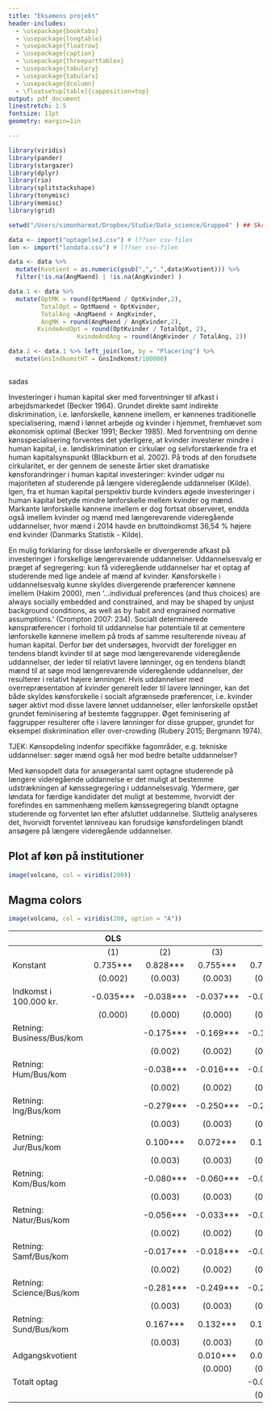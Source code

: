 ```yaml
---
title: "Eksamens projekt"
header-includes: 
  - \usepackage{booktabs}
  - \usepackage{longtable}
  - \usepackage{floatrow}
  - \usepackage{caption}
  - \usepackage{threeparttablex}
  - \usepackage{tabulary}
  - \usepackage{tabularx}
  - \usepackage{dcolumn}
  - \floatsetup[table]{capposition=top}
output: pdf_document
linestretch: 1.5
fontsize: 11pt
geometry: margin=1in

---
```


```r
library(viridis)
library(pander)
library(stargazer)
library(dplyr)
library(rio)
library(splitstackshape)
library(tonymisc)
library(memisc)
library(grid)

```

```r
setwd("/Users/simonharmat/Dropbox/Studie/Data_science/Gruppe4" ) ## Skriv stien

data <- import("optagelse3.csv") # l??ser csv-filen 
lon <- import("londata.csv") # l??ser csv-filen

data <- data %>%
  mutate(Kvotient = as.numeric(gsub(",",".",data$Kvotient))) %>%
  filter(!is.na(AngMaend) | !is.na(AngKvinder) ) 

data.1 <- data %>%
  mutate(OptMK = round(OptMaend / OptKvinder,2),
         TotalOpt = OptMaend + OptKvinder,
         TotalAng =AngMaend + AngKvinder,
         AngMK = round(AngMaend / AngKvinder,2),  
        KvindeAndOpt = round(OptKvinder / TotalOpt, 2),
                   KvindeAndAng = round(AngKvinder / TotalAng, 2))

data.2 <- data.1 %>% left_join(lon, by = "Placering") %>%
  mutate(GnsIndkomstHT = GnsIndkomst/100000)



```
sadas
\newpage

Investeringer i human kapital sker med forventninger til afkast i arbejdsmarkedet (Becker 1964). Grundet direkte samt indirekte diskrimination, i.e. lønforskelle, kønnene imellem, er kønnenes traditionelle specialisering, mænd i lønnet arbejde og kvinder i hjemmet, fremhævet som økonomisk optimal (Becker 1991; Becker 1985). Med forventning om denne kønsspecialisering forventes det yderligere, at kvinder investerer mindre i human kapital, i.e. løndiskrimination er cirkulær og selvforstærkende fra et human kapitalsynspunkt (Blackburn et al. 2002). På trods af den forudsete cirkularitet, er der gennem de seneste årtier sket dramatiske kønsforandringer i human kapital investeringer: kvinder udgør nu majoriteten af studerende på længere videregående uddannelser (Kilde). Igen, fra et human kapital perspektiv burde kvinders øgede investeringer i human kapital betyde mindre lønforskelle mellem kvinder og mænd. Markante lønforskelle kønnene imellem er dog fortsat observeret, endda også imellem kvinder og mænd med længerevarende videregående uddannelser, hvor mænd i 2014 havde en bruttoindkomst 36,54 % højere end kvinder (Danmarks Statistik - Kilde). 

\begin{ThreePartTable}
 \begin{TableNotes}[para,flushleft]Kilde: Danmarks Statistik\end{TableNotes}
\begin{longtable}[c]{@{}rrlr@{}}
 \caption{Bruttoløn fordelt på køn, 2014}\\
\toprule\addlinespace
 & Mænd & Kvinder
\\\addlinespace
\midrule\endhead
Lange videregående uddannelser & 670.133 & 490.782
\\\addlinespace
\bottomrule
  \insertTableNotes
 \end{longtable}
\end{ThreePartTable}

En mulig forklaring for disse lønforskelle er divergerende afkast på investeringer i forskellige længerevarende uddannelser. Uddannelsesvalg er præget af segregering: kun få videregående uddannelser har et optag af studerende med lige andele af mænd af kvinder. Kønsforskelle i uddannelsesvalg kunne skyldes divergerende præferencer kønnene imellem (Hakim 2000),  men ‘…individual preferences (and thus choices) are always socially embedded and constrained, and may be shaped by unjust background conditions, as well as by habit and engrained normative assumptions.’ (Crompton 2007: 234). Socialt determinerede kønspræferencer i forhold til uddannelse har potentiale til at cementere lønforskelle kønnene imellem på trods af samme resulterende niveau af human kapital. Derfor bør det undersøges, hvorvidt der foreligger en tendens blandt kvinder til at søge mod længerevarende videregående uddannelser, der leder til relativt lavere lønninger, og en tendens blandt mænd til at søge mod længerevarende videregående uddannelser, der resulterer i relativt højere lønninger. Hvis uddannelser med overrepræsentation af kvinder generelt leder til lavere lønninger, kan det både skyldes kønsforskelle i socialt afgrænsede præferencer, i.e. kvinder søger aktivt mod disse lavere lønnet uddannelser, eller lønforskelle opstået grundet feminisering af bestemte faggrupper. Øget feminisering af faggrupper resulterer ofte i lavere lønninger for disse grupper, grundet for eksempel diskrimination eller over-crowding (Rubery 2015; Bergmann 1974).

TJEK: Kønsopdeling indenfor specifikke fagområder, e.g. tekniske uddannelser: søger mænd også her mod bedre betalte uddannelser?

Med kønsopdelt data for ansøgerantal samt optagne studerende på længere videregående uddannelse er det muligt at bestemme udstrækningen af kønssegregering i uddannelsesvalg. Ydermere, gør løndata for færdige kandidater det muligt at bestemme, hvorvidt der forefindes en sammenhæng mellem kønssegregering blandt optagne studerende og forventet løn efter afsluttet uddannelse. Sluttelig analyseres det, hvorvidt forventet lønniveau kan forudsige kønsfordelingen blandt ansøgere på længere videregående uddannelser.


## Plot af køn på institutioner 

```r
image(volcano, col = viridis(200))
```

## Magma colors

```r
image(volcano, col = viridis(200, option = "A"))
```



|                           |    OLS    |           |           |           |   Logit   |           |           |           |
|---------------------------|:---------:|:---------:|:---------:|:---------:|:---------:|:---------:|:---------:|:---------:|
|                           |    (1)    |    (2)    |    (3)    |    (4)    |    (1)    |    (2)    |    (3)    |    (4)    |
| Konstant                  |  0.735*** |  0.828*** |  0.755*** |  0.758*** |  0.238*** |  0.350*** |  0.271*** |  0.274*** |
|                           |  (0.002)  |  (0.003)  |  (0.003)  |  (0.003)  |  (0.005)  |  (0.010)  |  (0.010)  |  (0.010)  |
| Indkomst i 100.000 kr.    | -0.035*** | -0.038*** | -0.037*** | -0.036*** | -0.035*** | -0.042*** | -0.040*** | -0.039*** |
|                           |  (0.000)  |  (0.000)  |  (0.000)  |  (0.000)  |  (0.001)  |  (0.001)  |  (0.001)  |  (0.001)  |
| Retning: Business/Bus/kom |           | -0.175*** | -0.169*** | -0.156*** |           | -0.174*** | -0.172*** | -0.157*** |
|                           |           |  (0.002)  |  (0.002)  |  (0.002)  |           |  (0.008)  |  (0.008)  |  (0.008)  |
| Retning: Hum/Bus/kom      |           | -0.038*** | -0.016*** | -0.013*** |           | -0.042*** |  -0.018*  |  -0.016*  |
|                           |           |  (0.002)  |  (0.002)  |  (0.002)  |           |  (0.008)  |  (0.008)  |  (0.008)  |
| Retning: Ing/Bus/kom      |           | -0.279*** | -0.250*** | -0.256*** |           | -0.291*** | -0.264*** | -0.270*** |
|                           |           |  (0.003)  |  (0.003)  |  (0.003)  |           |  (0.009)  |  (0.009)  |  (0.009)  |
| Retning: Jur/Bus/kom      |           |  0.100*** |  0.072*** |  0.104*** |           |  0.109*** |  0.077*** |  0.111*** |
|                           |           |  (0.003)  |  (0.003)  |  (0.003)  |           |  (0.010)  |  (0.010)  |  (0.011)  |
| Retning: Kom/Bus/kom      |           | -0.080*** | -0.060*** | -0.062*** |           | -0.085*** | -0.065*** | -0.067*** |
|                           |           |  (0.003)  |  (0.003)  |  (0.002)  |           |  (0.008)  |  (0.009)  |  (0.009)  |
| Retning: Natur/Bus/kom    |           | -0.056*** | -0.033*** | -0.035*** |           | -0.057*** | -0.034*** | -0.036*** |
|                           |           |  (0.002)  |  (0.002)  |  (0.002)  |           |  (0.008)  |  (0.008)  |  (0.008)  |
| Retning: Samf/Bus/kom     |           | -0.017*** | -0.018*** | -0.011*** |           |  -0.016*  |  -0.019*  |   -0.011  |
|                           |           |  (0.002)  |  (0.002)  |  (0.002)  |           |  (0.008)  |  (0.008)  |  (0.008)  |
| Retning: Science/Bus/kom  |           | -0.281*** | -0.249*** | -0.249*** |           | -0.295*** | -0.264*** | -0.264*** |
|                           |           |  (0.003)  |  (0.003)  |  (0.003)  |           |  (0.009)  |  (0.009)  |  (0.009)  |
| Retning: Sund/Bus/kom     |           |  0.167*** |  0.132*** |  0.145*** |           |  0.184*** |  0.142*** |  0.158*** |
|                           |           |  (0.003)  |  (0.003)  |  (0.003)  |           |  (0.010)  |  (0.010)  |  (0.010)  |
| Adgangskvotient           |           |           |  0.010*** |  0.011*** |           |           |  0.011*** |  0.011*** |
|                           |           |           |  (0.000)  |  (0.000)  |           |           |  (0.000)  |  (0.000)  |
| Totalt optag              |           |           |           | -0.000*** |           |           |           | -0.000*** |
|                           |           |           |           |  (0.000)  |           |           |           |  (0.000)  |
